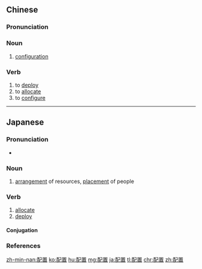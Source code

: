 ==Chinese==
{{zh-forms}}

===Pronunciation===
{{zh-pron
|m=pèizhì
|c=pui3 zi3
|mn=kh,qz,xm,zz:phòe-tì/tp:phè-tì
|cat=v
}}

===Noun===
{{zh-noun}}

# {{lb|zh|computing}} [[configuration]]

===Verb===
{{zh-verb}}

# to [[deploy]] {{gloss|e.g. troops}}
# to [[allocate]] {{gloss|resources}}
# to [[configure]]
#: {{zh-x|一旦 系統 設置 已 配置 好，通過 觸摸「保存」鍵 可以 進行 保存。|Once the system settings have been '''configure'''d they can be saved by touching the "save" button.}}

----

==Japanese==
{{ja-kanjitab|はい|ち|yomi=on}}

===Pronunciation===
* {{ja-pron|はいち|y=o|acc=0|acc_ref=NHK}}

===Noun===
{{ja-noun|はいち}}

# [[arrangement]] of resources, [[placement]] of people
#: {{ja-usex|'''配置'''換えとなった。|'''はいち'''がえ と なった。|My job position changed.}}

===Verb===
{{ja-verb-suru|はいち}}

# [[allocate]]
# [[deploy]]

====Conjugation====
{{ja-suru|はいち}}

===References===
<references/>

[[zh-min-nan:配置]]
[[ko:配置]]
[[hu:配置]]
[[mg:配置]]
[[ja:配置]]
[[tl:配置]]
[[chr:配置]]
[[zh:配置]]